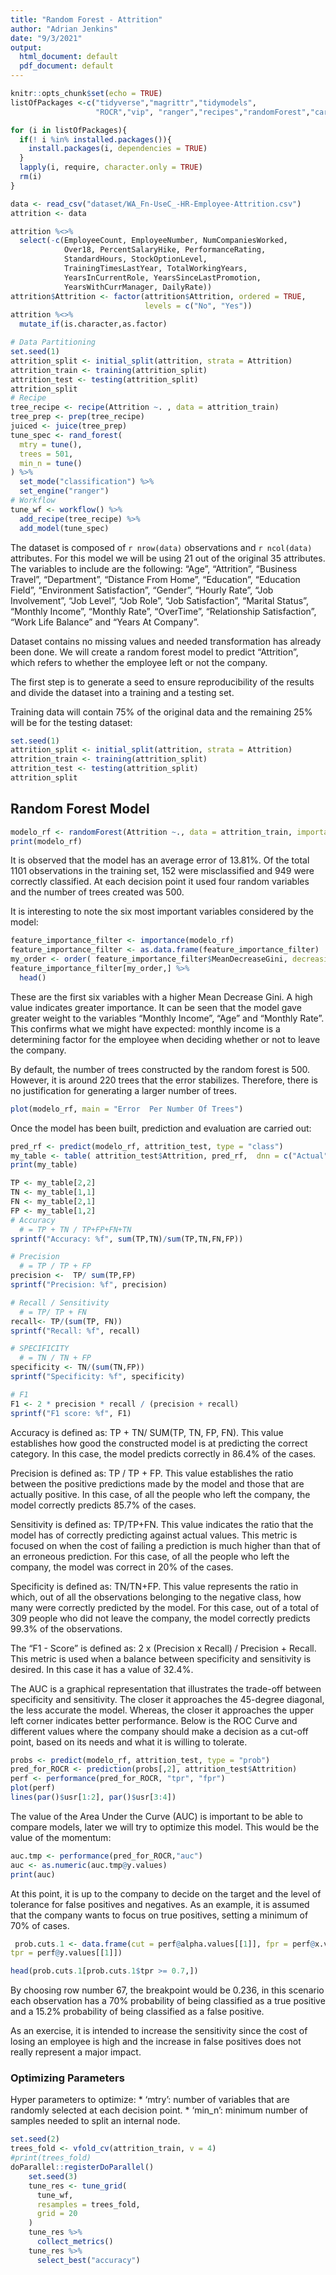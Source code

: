 ```yaml
---
title: "Random Forest - Attrition"
author: "Adrian Jenkins"
date: "9/3/2021"
output:
  html_document: default
  pdf_document: default
---
```


```r
knitr::opts_chunk$set(echo = TRUE)
listOfPackages <-c("tidyverse","magrittr","tidymodels",
                   "ROCR","vip", "ranger","recipes","randomForest","caret", "doParallel")

for (i in listOfPackages){
  if(! i %in% installed.packages()){
    install.packages(i, dependencies = TRUE)
  }
  lapply(i, require, character.only = TRUE)
  rm(i)
}

data <- read_csv("dataset/WA_Fn-UseC_-HR-Employee-Attrition.csv")
attrition <- data

attrition %<>%
  select(-c(EmployeeCount, EmployeeNumber, NumCompaniesWorked, 
            Over18, PercentSalaryHike, PerformanceRating, 
            StandardHours, StockOptionLevel, 
            TrainingTimesLastYear, TotalWorkingYears, 
            YearsInCurrentRole, YearsSinceLastPromotion, 
            YearsWithCurrManager, DailyRate))
attrition$Attrition <- factor(attrition$Attrition, ordered = TRUE, 
                              levels = c("No", "Yes"))
attrition %<>% 
  mutate_if(is.character,as.factor)

# Data Partitioning
set.seed(1)
attrition_split <- initial_split(attrition, strata = Attrition)
attrition_train <- training(attrition_split)
attrition_test <- testing(attrition_split)
attrition_split
# Recipe
tree_recipe <- recipe(Attrition ~. , data = attrition_train)
tree_prep <- prep(tree_recipe)
juiced <- juice(tree_prep)
tune_spec <- rand_forest(
  mtry = tune(),
  trees = 501,
  min_n = tune()
) %>%
  set_mode("classification") %>%
  set_engine("ranger")
# Workflow
tune_wf <- workflow() %>%
  add_recipe(tree_recipe) %>%
  add_model(tune_spec)

```
  
The dataset is composed of `r nrow(data)` observations and `r ncol(data)` attributes. For this model we will be using 21 out of the original 35 attributes. The variables to include are the following: "Age", “Attrition”, "Business Travel", "Department", "Distance From Home", "Education", "Education Field", "Environment Satisfaction", “Gender”, “Hourly Rate”, "Job Involvement", "Job Level", "Job Role", "Job Satisfaction", "Marital Status", "Monthly Income", "Monthly Rate", "OverTime", "Relationship Satisfaction", "Work Life Balance" and "Years At Company".
  
Dataset contains no missing values and needed transformation has already been done. We will create a random forest model to predict "Attrition", which refers to whether the employee left or not the company.
  
The first step is to generate a seed to ensure reproducibility of the results and divide the dataset into a training and a testing set.
  
Training data will contain 75% of the original data and the remaining 25% will be for the testing dataset:  
```r
set.seed(1)
attrition_split <- initial_split(attrition, strata = Attrition)
attrition_train <- training(attrition_split)
attrition_test <- testing(attrition_split)
attrition_split
```
  
## Random Forest Model
```r
modelo_rf <- randomForest(Attrition ~., data = attrition_train, importance = TRUE, proximity = TRUE)
print(modelo_rf)
```
  
It is observed that the model has an average error of 13.81%. Of the total 1101 observations in the training set, 152 were misclassified and 949 were correctly classified. At each decision point it used four random variables and the number of trees created was 500.
  
It is interesting to note the six most important variables considered by the model:
```r
feature_importance_filter <- importance(modelo_rf)
feature_importance_filter <- as.data.frame(feature_importance_filter) 
my_order <- order( feature_importance_filter$MeanDecreaseGini, decreasing = T)
feature_importance_filter[my_order,] %>%
  head()
```
  
These are the first six variables with a higher Mean Decrease Gini. A high value indicates greater importance. It can be seen that the model gave greater weight to the variables "Monthly Income", "Age" and "Monthly Rate". This confirms what we might have expected: monthly income is a determining factor for the employee when deciding whether or not to leave the company. 
  
By default, the number of trees constructed by the random forest is 500. However, it is around 220 trees that the error stabilizes. Therefore, there is no justification for generating a larger number of trees.
```r
plot(modelo_rf, main = "Error  Per Number Of Trees")
```
  
Once the model has been built, prediction and evaluation are carried out:
```r
pred_rf <- predict(modelo_rf, attrition_test, type = "class")
my_table <- table( attrition_test$Attrition, pred_rf,  dnn = c("Actual", "Prediction")) 
print(my_table)

TP <- my_table[2,2]
TN <- my_table[1,1]
FN <- my_table[2,1]
FP <- my_table[1,2]
# Accuracy
  # = TP + TN / TP+FP+FN+TN
sprintf("Accuracy: %f", sum(TP,TN)/sum(TP,TN,FN,FP))  

# Precision
  # = TP / TP + FP
precision <-  TP/ sum(TP,FP)
sprintf("Precision: %f", precision)

# Recall / Sensitivity
  # = TP/ TP + FN 
recall<- TP/(sum(TP, FN))
sprintf("Recall: %f", recall)

# SPECIFICITY
  # = TN / TN + FP 
specificity <- TN/(sum(TN,FP))
sprintf("Specificity: %f", specificity)

# F1
F1 <- 2 * precision * recall / (precision + recall)
sprintf("F1 score: %f", F1)
```
  
Accuracy is defined as: TP + TN/ SUM(TP, TN, FP, FN). This value establishes how good the constructed model is at predicting the correct category. In this case, the model predicts correctly in 86.4% of the cases.
  
Precision is defined as: TP / TP + FP. This value establishes the ratio between the positive predictions made by the model and those that are actually positive. In this case, of all the people who left the company, the model correctly predicts 85.7% of the cases.
  
Sensitivity is defined as: TP/TP+FN. This value indicates the ratio that the model has of correctly predicting against actual values. This metric is focused on when the cost of failing a prediction is much higher than that of an erroneous prediction. For this case, of all the people who left the company, the model was correct in 20% of the cases.
  
Specificity is defined as: TN/TN+FP. This value represents the ratio in which, out of all the observations belonging to the negative class, how many were correctly predicted by the model. For this case, out of a total of 309 people who did not leave the company, the model correctly predicts 99.3% of the observations.
  
The "F1 - Score" is defined as: 2 x (Precision x Recall) / Precision + Recall. This metric is used when a balance between specificity and sensitivity is desired. In this case it has a value of 32.4%.
  
The AUC is a graphical representation that illustrates the trade-off between specificity and sensitivity. The closer it approaches the 45-degree diagonal, the less accurate the model. Whereas, the closer it approaches the upper left corner indicates better performance. 
Below is the ROC Curve and different values where the company should make a decision as a cut-off point, based on its needs and what it is willing to tolerate.
```r
probs <- predict(modelo_rf, attrition_test, type = "prob")
pred_for_ROCR <- prediction(probs[,2], attrition_test$Attrition)
perf <- performance(pred_for_ROCR, "tpr", "fpr")
plot(perf)
lines(par()$usr[1:2], par()$usr[3:4])
```
  
The value of the Area Under the Curve (AUC) is important to be able to compare models, later we will try to optimize this model. This would be the value of the momentum:
```r
auc.tmp <- performance(pred_for_ROCR,"auc")
auc <- as.numeric(auc.tmp@y.values)
print(auc)
```
  
At this point, it is up to the company to decide on the target and the level of tolerance for false positives and negatives. As an example, it is assumed that the company wants to focus on true positives, setting a minimum of 70% of cases.
```r
 prob.cuts.1 <- data.frame(cut = perf@alpha.values[[1]], fpr = perf@x.values[[1]],
tpr = perf@y.values[[1]])

head(prob.cuts.1[prob.cuts.1$tpr >= 0.7,])
```
  
By choosing row number 67, the breakpoint would be 0.236, in this scenario each observation has a 70% probability of being classified as a true positive and a 15.2% probability of being classified as a false positive.
  
As an exercise, it is intended to increase the sensitivity since the cost of losing an employee is high and the increase in false positives does not really represent a major impact.
 
### Optimizing Parameters
Hyper parameters to optimize:
* 'mtry': number of variables that are randomly selected at each decision point.
* 'min_n': minimum number of samples needed to split an internal node.
```r
set.seed(2)
trees_fold <- vfold_cv(attrition_train, v = 4)
#print(trees_fold)
doParallel::registerDoParallel()
    set.seed(3)
    tune_res <- tune_grid(
      tune_wf,
      resamples = trees_fold,
      grid = 20
    )    
    tune_res %>%
      collect_metrics()
    tune_res %>%
      select_best("accuracy")
```


